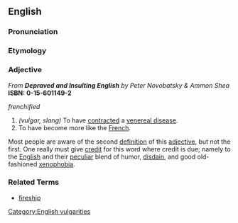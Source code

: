==English==

===Pronunciation===
{{substub}}

===Etymology===
{{substub}}

===Adjective===
''From '''Depraved and Insulting English''' by Peter Novobatsky & Ammon Shea'' '''ISBN: 0-15-601149-2'''

''frenchified''

# ''(vulgar, slang)'' To have [[contract]]ed a [[venereal disease]].
# To have become more like the [[French]].

Most people are aware of the second [[definition]] of this [[adjective]], but not the first. One really must give [[credit]] for this word where credit is due; namely to the [[English]] and their [[peculiar]] blend of humor, [[disdain]], and good old-fashioned [[xenophobia]].

===Related Terms===
* [[fireship]]

[[Category:English vulgarities]]